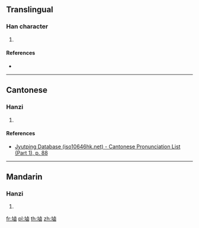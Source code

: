 {{character info/new}}
==Translingual==

===Han character===
{{Han char|rn=32|rad=土|as=11|sn=14|four=|canj=GYWI|ids=⿰土鹵}}

# {{defn|Han|sort=土11}}

====References====
* {{Han ref|kx=0236.430|dkj=05390|dj=0475.050|hdz=10479.100|uh=5877|ud=22647}}

----

==Cantonese==

===Hanzi===
{{yue-hanzi|jyut=[[lou5]]|y=lou5}}

# {{defn|lang=yue|sort=土11}}

====References====
* [http://www.iso10646hk.net/jp/document/download.jsp Jyutping Database (iso10646hk.net) - Cantonese Pronunciation List (Part 1), p. 88]

----

==Mandarin==

===Hanzi===
{{cmn-hanzi|pin=[[lǔ]] ([[lu3]])|wg=lu<sup>3</sup>}}

# {{defn|lang=cmn|sort=土11}}

[[fr:塷]]
[[pl:塷]]
[[th:塷]]
[[zh:塷]]